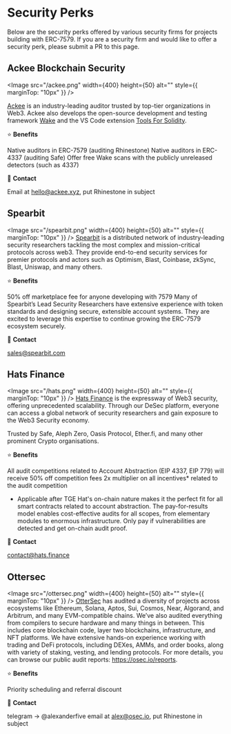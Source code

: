 
# Security Perks

Below are the security perks offered by various security firms for projects building with ERC-7579. If you are a security firm and would like to offer a security perk, please submit a PR to this page.

## Ackee Blockchain Security

<Image
  src="/ackee.png"
  width={400}
  height={50}
  alt=""
  style={{ marginTop: "10px" }}
/>

[Ackee](https://ackee.xyz) is an industry-leading auditor trusted by top-tier organizations in Web3. Ackee also develops the open-source development and testing framework [Wake](https://getwake.io) and the VS Code extension [Tools For Solidity](https://marketplace.visualstudio.com/items?itemName=AckeeBlockchain.tools-for-solidity).

⭐ **Benefits**

Native auditors in ERC-7579 (auditing Rhinestone)
Native auditors in ERC-4337 (auditing Safe)
Offer free Wake scans with the publicly unreleased detectors (such as 4337)

📧 **Contact**

Email at hello@ackee.xyz, put Rhinestone in subject

## Spearbit

<Image
  src="/spearbit.png"
  width={400}
  height={50}
  alt=""
  style={{ marginTop: "10px" }}
/>
[Spearbit](https://spearbit.com/) is a distributed network of industry-leading security
researchers tackling the most complex and mission-critical protocols across web3.
They provide end-to-end security services for premier protocols and actors such as
Optimism, Blast, Coinbase, zkSync, Blast, Uniswap, and many others.

⭐ **Benefits**

50% off marketplace fee for anyone developing with 7579
Many of Spearbit’s Lead Security Researchers have extensive experience with token standards and designing secure, extensible account systems. They are excited to leverage this expertise to continue growing the ERC-7579 ecosystem securely.

📧 **Contact**

sales@spearbit.com

## Hats Finance

<Image
  src="/hats.png"
  width={400}
  height={50}
  alt=""
  style={{ marginTop: "10px" }}
/>
[Hats Finance](https://hats.finance/) is the expressway of Web3 security, offering
unprecedented scalability. Through our DeSec platform, everyone can access a global
network of security researchers and gain exposure to the Web3 Security economy.

Trusted by Safe, Aleph Zero, Oasis Protocol, Ether.fi, and many other prominent Crypto organisations.

⭐ **Benefits**

All audit competitions related to Account Abstraction (EIP 4337, EIP 779) will receive
50% off competition fees
2x multiplier on all incentives\* related to the audit competition

- Applicable after TGE
  Hat's on-chain nature makes it the perfect fit for all smart contracts related to account abstraction. The pay-for-results model enables cost-effective audits for all scopes, from elementary modules to enormous infrastructure. Only pay if vulnerabilities are detected and get on-chain audit proof.

📧 **Contact**

contact@hats.finance

## Ottersec

<Image
  src="/ottersec.png"
  width={400}
  height={50}
  alt=""
  style={{ marginTop: "10px" }}
/>
[OtterSec](https://osec.io/) has audited a diversity of projects across ecosystems
like Ethereum, Solana, Aptos, Sui, Cosmos, Near, Algorand, and Arbitrum, and many
EVM-compatible chains. We’ve also audited everything from compilers to secure hardware
and many things in between. This includes core blockchain code, layer two blockchains,
infrastructure, and NFT platforms. We have extensive hands-on experience working
with trading and DeFi protocols, including DEXes, AMMs, and order books, along with
variety of staking, vesting, and lending protocols. For more details, you can browse
our public audit reports: https://osec.io/reports.

⭐ **Benefits**

Priority scheduling and referral discount

📧 **Contact**

telegram → @alexanderfive
email at alex@osec.io, put Rhinestone in subject
